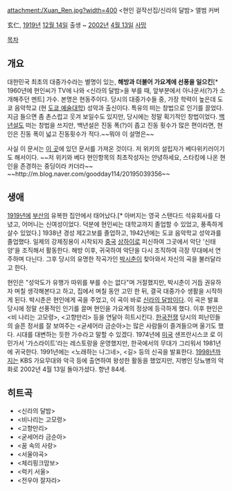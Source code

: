attachment:/Xuan_Ren.jpg?width=400
<현인 걸작선집/신라의 달밤> 앨범 커버

玄仁, [[1919년]] [[12월 14일]] 출생 ~ [[2002년]] [[4월 13일]] [[사망]]

[[목차]]

== 개요 ==
대한민국 최초의 대중가수라는 별명이 있는, '''해방과 더불어 가요계에 선풍을 일으킨'''[* 1960년에 현인씨가 TV에 나와 <신라의 달밤>을 부를 때, 앞부분에서 아나운서(?)가 소개해주던 멘트] 가수. 본명은 현동주이다. 당시의 대중가수들 중, 가장 학력이 높은데 도쿄 음악학교 (현 [[도쿄 예술대학]]) 성악과 출신이다. 특유의 떠는 창법으로 인기를 끌었다. 지금 들으면 좀 촌스럽고 웃겨 보일수도 있지만, 당시에는 정말 획기적인 창법이었다. [[백년설]]도 떠는 창법을 쓰지만, 백년설은 진동 폭(?)이 좁고 진동 횟수가 많은 편이라면, 현인은 진동 폭이 넓고 진동횟수가 적다.~~뭐야 이 설명은~~

사실 이 문서는 [http://ko.lihe.wikia.com/wiki/%ED%98%84%EC%9D%B8 이 곳]에 있던 문서를 가져온 것이다. 저 위키의 설립자가 베다위키러이기도 해서이다. ~~저 위키와 베다 현인항목의 최초작성자는 안녕하세요, 스타킹에 나온 현인을 존경하는 중딩이라 카더라~~ ~~http://m.blog.naver.com/goodday114/20195039356~~
== 생애 ==
[[1919년]]에 [[부산]]의 유복한 집안에서 태어났다.[* 아버지는 영국 스탠다드 석유회사를 다녔고, 어머니는 신여성이었다. 덕분에 현인씨는 대학교까지 졸업할 수 있었고, 풍족하게 살수 있었다.] 1938년 경성 제2고보를 졸업하고, 1942년에는 도쿄 음악학교 성악과를 졸업했다. 일제의 강제징용이 시작되자 [[중국]] [[상하이]]로 피신하여 그곳에서 악단 '신태양'을 조직해서 활동한다. 해방 이후, 귀국하여 악단을 다시 조직하여 극장 무대에서 연주하며 다닌다. 그후 당시의 유명한 작곡가인 [[박시춘]]이 찾아와서 자신의 곡을 불러달라고 한다. 

현인은 "성악도가 유행가 따위를 부를 수는 없다"며 거절했지만, 박시춘이 거듭 권유하자 며칠 생각해본다고 하고, 집에서 며칠 동안 고민 한 뒤, 결국 대중가수 생활을 시작하게 된다. 박시춘은 현인에게 곡을 주었고, 이 곡이 바로 [[신라의 달밤]]이다. 이 곡은 발표 당시에 정말 선풍적인 인기를 끌며 현인을 가요계의 정상에 등극하게 했다. 이후 현인은 <비 나리는 고모령>, <고향만리> 등을 연달아 히트시킨다. [[한국전쟁]] 당시의 피난민들의 슬픈 정서를 잘 보여주는 <굳세어라 금순아>는 많은 사람들이 즐겨들으며 울기도 했다. 시대를 대변하는 듯한 가수라고 말할 수 있겠다. 1974년에 [[미국]] 샌프란시스코 로 이민가서 '가스라이트'라는 레스토랑을 운영했지만, 한국에서의 무대가 그리워서 1981년에 귀국한다. 1991년에는 <노래하는 나그네>, <길> 등의 신곡을 발표한다. [[1998년]]까지는 KBS 가요무대와 악극 등에 출연하여 왕성한 활동을 했었지만, 지병인 당뇨병의 악화로 2002년 4월 13일 돌아가셨다. 향년 84세.

== 히트곡 ==
*<신라의 달밤>
*<비나리는 고모령>
*<고향만리>
*<굳세어라 금순아>
*<꿈 속의 사랑>
*<서울야곡>
*<체리핑크맘보>
*<럭키 서울>
*<전우야 잘자라>
